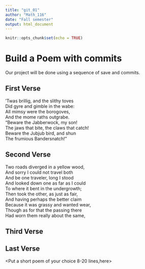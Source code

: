 ---
title: "git_01"
author: "Math_116"
date: "Fall semester"
output: html_document
---

```{r setup, include=FALSE}
knitr::opts_chunk$set(echo = TRUE)
```
# Build a Poem with commits
Our project will be done using a sequence of save and commits.

## First Verse 
<Put the first two verses of Jabberwocky by Lewis Carrol in this section>
’Twas brillig, and the slithy toves  
Did gyre and gimble in the wabe:   
All mimsy were the borogoves,   
And the mome raths outgrabe.   
“Beware the Jabberwock, my son!   
The jaws that bite, the claws that catch!   
Beware the Jubjub bird, and shun   
The frumious Bandersnatch!”   

## Second Verse
<Put the first two verses of The Road Not Taken by Robert Frost here>
Two roads diverged in a yellow wood,  
And sorry I could not travel both  
And be one traveler, long I stood  
And looked down one as far as I could  
To where it bent in the undergrowth;    
Then took the other, as just as fair,    
And having perhaps the better claim  
Because it was grassy and wanted wear,  
Though as for that the passing there  
Had worn them really about the same,  

## Third Verse
<Put the first two verses of The Walrus and the Carpenter here>

## Last Verse
<Put a short poem of your choice 8-20 lines,here>
